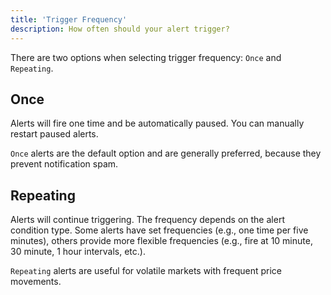 ```yaml
---
title: 'Trigger Frequency'
description: How often should your alert trigger?
---
```


There are two options when selecting trigger frequency: `Once` and `Repeating`.

## Once

Alerts will fire one time and be automatically paused. You can manually restart paused alerts.

<Tip>`Once` alerts are the default option and are generally preferred, because they prevent notification spam.</Tip>

## Repeating

Alerts will continue triggering. The frequency depends on the alert condition type. Some alerts have set frequencies (e.g., one time per five minutes), others provide more flexible frequencies (e.g., fire at 10 minute, 30 minute, 1 hour intervals, etc.).

<Tip>`Repeating` alerts are useful for volatile markets with frequent price movements.</Tip>